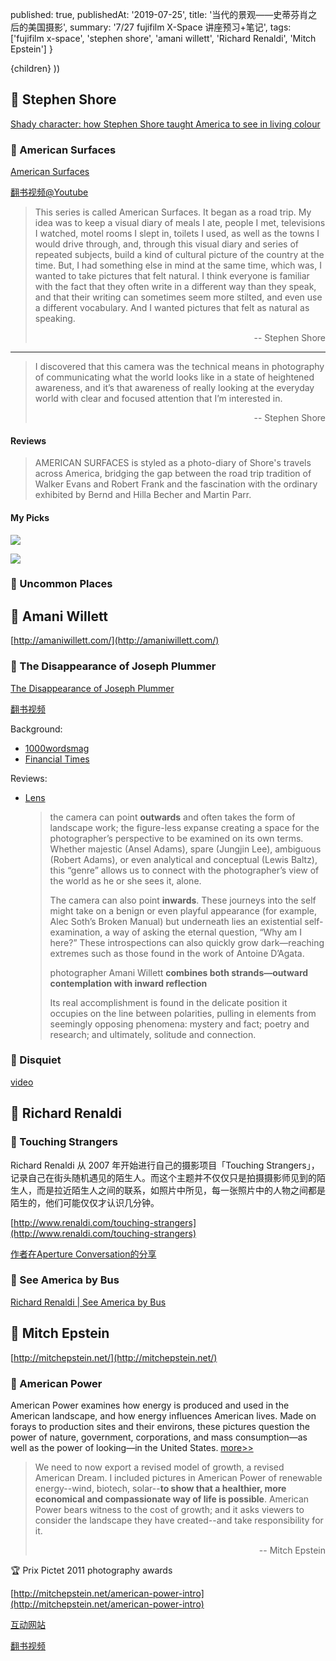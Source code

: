
  published: true,
  publishedAt: '2019-07-25',
  title: '当代的景观——史蒂芬肖之后的美国摄影',
  summary: '7/27 fujifilm X-Space 讲座预习+笔记',
  tags: ['fujifilm x-space', 'stephen shore', 'amani willett', 'Richard Renaldi', 'Mitch Epstein']
}

  <BlogPost path={router.pathname} meta={meta}>
    {children}
  </BlogPost>
))

## 👨 Stephen Shore

[Shady character: how Stephen Shore taught America to see in living colour](https://www.theguardian.com/artanddesign/2015/jul/09/stephen-shore-america-colour-photography-1970s)

### 📖 American Surfaces

[American Surfaces](http://stephenshore.net/photographs/americansurfaces/index.php)

[翻书视频@Youtube](https://m.youtube.com/watch?v=dKBS9IUYj1I)

> This series is called American Surfaces. It began as a road trip. My idea was to keep a visual diary of meals I ate, people I met, televisions I watched, motel rooms I slept in, toilets I used, as well as the towns I would drive through, and, through this visual diary and series of repeated subjects, build a kind of cultural picture of the country at the time. But, I had something else in mind at the same time, which was, I wanted to take pictures that felt natural. I think everyone is familiar with the fact that they often write in a different way than they speak, and that their writing can sometimes seem more stilted, and even use a different vocabulary. And I wanted pictures that felt as natural as speaking.
>
> <p align="right">-- Stephen Shore</p>

---

> I discovered that this camera was the technical means in photography of communicating what the world looks like in a state of heightened awareness, and it’s that awareness of really looking at the everyday world with clear and focused attention that I’m interested in.
>
> <p align="right">-- Stephen Shore</p>

#### Reviews

> AMERICAN SURFACES is styled as a photo-diary of Shore's travels across America, bridging the gap between the road trip tradition of Walker Evans and Robert Frank and the fascination with the ordinary exhibited by Bernd and Hilla Becher and Martin Parr.

#### My Picks

![](/static/stephen_shore/pole.jpeg)

![](/static/stephen_shore/perspective.jpeg)

### 📖 Uncommon Places

## 👨 Amani Willett

[http://amaniwillett.com/](http://amaniwillett.com/)


### 📖 The Disappearance of Joseph Plummer

[The Disappearance of Joseph Plummer](http://amaniwillett.com/jospehplummer)

[翻书视频](https://vimeo.com/265360530)

Background:

- [1000wordsmag](http://www.1000wordsmag.com/amani-willett/)
- [Financial Times](https://www.ft.com/content/c9db8a54-08b5-11e9-9fe8-acdb36967cfc)

Reviews:

- [Lens](https://www.lensculture.com/articles/amani-willett-the-disappearance-of-joseph-plummer)

  > the camera can point __outwards__ and often takes the form of landscape work; the figure-less expanse creating a space for the photographer’s perspective to be examined on its own terms. Whether majestic (Ansel Adams), spare (Jungjin Lee), ambiguous (Robert Adams), or even analytical and conceptual (Lewis Baltz), this “genre” allows us to connect with the photographer’s view of the world as he or she sees it, alone.
  >
  > The camera can also point __inwards__. These journeys into the self might take on a benign or even playful appearance (for example, Alec Soth’s Broken Manual) but underneath lies an existential self-examination, a way of asking the eternal question, “Why am I here?” These introspections can also quickly grow dark—reaching extremes such as those found in the work of Antoine D’Agata.
  >
  > photographer Amani Willett __combines both strands—outward contemplation with inward reflection__
  >
  > Its real accomplishment is found in the delicate position it occupies on the line between polarities, pulling in elements from seemingly opposing phenomena: mystery and fact; poetry and research; and ultimately, solitude and connection.

### 📖 Disquiet

[video](https://www.youtube.com/watch?v=dyyL5tAKLaE)


## 👨 Richard Renaldi
### 📖  Touching Strangers
Richard Renaldi 从 2007 年开始进行自己的摄影项目「Touching Strangers」，记录自己在街头随机遇见的陌生人。而这个主题并不仅仅只是拍摄摄影师见到的陌生人，而是拉近陌生人之间的联系，如照片中所见，每一张照片中的人物之间都是陌生的，他们可能仅仅才认识几分钟。

[http://www.renaldi.com/touching-strangers](http://www.renaldi.com/touching-strangers)

[作者在Aperture Conversation的分享](https://www.youtube.com/watch?v=2W8qWmx6nuY)

### 📖  See America by Bus
[Richard Renaldi | See America by Bus](http://www.renaldi.com/see-america-by-bus)

## 👨 Mitch Epstein

[http://mitchepstein.net/](http://mitchepstein.net/)

### 📖 American Power

American Power examines how energy is produced and used in the American landscape, and how energy influences American lives. Made on forays to production sites and their environs, these pictures question the power of nature, government, corporations, and mass consumption—as well as the power of looking—in the United States. [more>>](https://www.lensculture.com/articles/mitch-epstein-american-power)

> We need to now export a revised model of growth, a revised American Dream. I included pictures in American Power of renewable energy--wind, biotech, solar--__to show that a healthier, more economical and compassionate way of life is possible__. American Power bears witness to the cost of growth; and it asks viewers to consider the landscape they have created--and take responsibility for it.
>
> <p align="right">-- Mitch Epstein</p>

🏆 Prix Pictet 2011 photography awards

[http://mitchepstein.net/american-power-intro](http://mitchepstein.net/american-power-intro)

[互动网站](http://whatisamericanpower.com)

[翻书视频](https://www.youtube.com/watch?v=bTclm8JXbVM)
